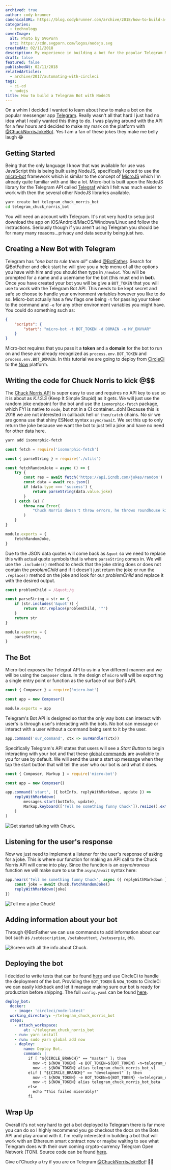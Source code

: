 ```yaml
---
archived: true
author: cody-brunner
canonicalURL: https://blog.codybrunner.com/archive/2018/how-to-build-a-telegram-bot-with-nodejs
categories:
  - technology
coverImage:
  alt: Photo by SVGPorn
  src: https://cdn.svgporn.com/logos/nodejs.svg
createdAt: 02/11/2018
description: My experience in building a bot for the popular Telegram Messenger Platform.
draft: false
featured: false
publishedAt: 02/11/2018
relatedArticles:
  - archive/2017/automating-with-circleci
tags:
  - ci-cd
  - nodejs
title: How to build a Telegram Bot with NodeJS
---
```



On a whim I decided I wanted to learn about how to make a bot on the popular messenger app [Telegram](https://telegram.org/). Really wasn't all that hard I just had no idea what I really wanted this thing to do. I was playing around with the API for a few hours and decided to make my mark on the platform with [@ChuckNorrisJokeBot](https://telegram.me/ChuckNorrisJokeBot). Yes I am a fan of these jokes they make me belly laugh 😂

## Getting Started

Being that the only language I know that was available for use was JavaScript this is being built using NodeJS, specifically I opted to use the [micro-bot](https://github.com/telegraf/micro-bot) framework which is similar to the concept of [MicroJS](https://github.com/zeit/micro/) which I'm already quite familiar with and like a lot. Micro-bot is built upon the NodeJS library for the Telegram API called [Telegraf](http://telegraf.js.org/) which I felt was much easier to work with then the several other NodeJS libraries available.

```bash
yarn create bot telegram_chuck_norris_bot
cd telegram_chuck_norris_bot
```

You will need an account with Telegram. It's not very hard to setup just download the app on iOS/Android/MacOS/Windows/Linux and follow the instructions. Seriously though if you aren't using Telegram you should be for many many reasons...privacy and data security being just two.

## Creating a New Bot with Telegram

Telegram has _"one bot to rule them all"_ called [@BotFather](https://telegram.me/BotFather). Search for @BotFather and click start he will give you a help menu of all the options you have with him and you should then type in `/newbot`. You will be prompted for a name and a username for the bot (this must end in **bot**). Once you have created your bot you will be give a `BOT_TOKEN` that you will use to work with the Telegram Bot API. This needs to be kept secret and safe so choose to handle your environment variables however you like to do so. Micro-bot actually has a few flags one being `-t` for passing your token to the command and `-e` for any other environment variables you might have. You could do something such as:

```json showLineNumbers title="package.json"
{
	"scripts": {
		"start": "micro-bot -t BOT_TOKEN -d DOMAIN -e MY_ENVVAR"
	}
}
```

Micro-bot requires that you pass it a **token** and a **domain** for the bot to run on and these are already recognized as `process.env.BOT_TOKEN` and `process.env.BOT_DOMAIN`. In this tutorial we are going to deploy from [CircleCi](https://circleci.com) to the [Now](https://circleci.com) platform.

## Writing the code for Chuck Norris to kick @$$

The [Chuck Norris API](http://www.icndb.com/api/) is super easy to use and requires no API key to use so it is about as _K.I.S.S_ (Keep It Simple Stupid) as it gets. We will just use the random joke endpoint for the bot and use the `isomorphic-fetch` package, which FYI is native to `node`, but not in a CI container...doh! Because this is 2018 we are not interested in callback hell or `then/catch` chains. No sir we are gonna use that shiny ESNext syntax `async/await`. We set this up to only return the joke because we want the bot to just tell a joke and have no need for other data here.

```bash
yarn add isomorphic-fetch
```

```javascript showLineNumbers title="lib/chuck.js"
const fetch = require('isomorphic-fetch')

const { parseString } = require('./utils')

const fetchRandomJoke = async () => {
	try {
		const res = await fetch('https://api.icndb.com/jokes/random')
		const data = await res.json()
		if (data.type === 'success') {
			return parseString(data.value.joke)
		}
	} catch (e) {
		throw new Error(
			"Chuck Norris doesn't throw errors, he throws roundhouse kicks!"
		)
	}
}

module.exports = {
	fetchRandomJoke,
}
```

Due to the JSON data quotes will come back as `&quot` so we need to replace this with actual quote symbols that is where `parseString` comes in. We will use the `.includes()` method to check that the joke string does or does not contain the _problemChild_ and if it doesn't just return the joke or run the `.replace()` method on the joke and look for our _problemChild_ and replace it with the desired output.

```javascript showLineNumbers title="lib/utils.js"
const problemChild = /&quot;/g

const parseString = str => {
	if (str.includes('&quot')) {
		return str.replace(problemChild, '"')
	}
	return str
}

module.exports = {
	parseString,
}
```

## The Bot

Micro-bot exposes the Telegraf API to us in a few different manner and we will be using the `Composer` class. In the design of `micro` will will be exporting a single entry point or function as the surface of our Bot's API.

```javascript showLineNumbers title="index.js"
const { Composer } = require('micro-bot')

const app = new Composer()

module.exports = app
```

Telegram's Bot API is designed so that the only way bots can interact with user's is through user's interacting with the bots. No bot can message or interact with a user without a command being sent to it by the user.

```javascript showLineNumbers title="index.js"
app.command('our_command', ctx => ourHandler(ctx))
```

Specifically Telegram's API states that users will see a _Start Button_ to begin interacting with your bot and that these [global commands](https://core.telegram.org/bots#global-commands) are available to you for use by default. We will send the user a start up message when they tap the start button that will tell the user who our bot is and what it does.

```javascript showLineNumbers title="index.js"
const { Composer, Markup } = require('micro-bot')

const app = new Composer()

app.command('start', ({ botInfo, replyWithMarkdown, update }) =>
	replyWithMarkdown(
		messages.start(botInfo, update),
		Markup.keyboard(['Tell me something funny Chuck']).resize().extra()
	)
)
```

<Image
	alt='Get started talking with Chuck.'
	class='object-cover'
	fetchpriority='low'
	height={300}
	quality={100}
	src={image2}
	width={800}
/>

## Listening for the user's response

Now we just need to implement a listener for the user's response of asking for a joke. This is where our function for making an API call to the Chuck Norris API will come into play. Since the function is an _asynchronous_ function we will make sure to use the `async/await` syntax here:

```javascript showLineNumbers title="index.js"
app.hears('Tell me something funny Chuck', async ({ replyWithMarkdown }) => {
	const joke = await Chuck.fetchRandomJoke()
	replyWithMarkdown(joke)
})
```

<Image
	alt='Tell me a joke Chuck!'
	class='object-cover'
	fetchpriority='low'
	height={300}
	quality={100}
	src={image3}
	width={800}
/>

## Adding information about your bot

Through @BotFather we can use commands to add information about our bot such as `/setdescription`, `/setabouttext`, `/setuserpic`, etc.

<Image
	alt='Screen with all the info about Chuck.'
	class='object-cover'
	fetchpriority='low'
	height={300}
	quality={100}
	src={image1}
	width={800}
/>

## Deploying the bot

I decided to write tests that can be found [here](https://github.com/rockchalkwushock/telegram_chuck_norris_bot/tree/master/__tests__) and use CircleCi to handle the deployment of the bot. Providing the `BOT_TOKEN` & `NOW_TOKEN` to CircleCi we can easily kickback and let it manage making sure our bot is ready for production before shipping. The full `config.yaml` can be found [here](https://github.com/rockchalkwushock/telegram_chuck_norris_bot/blob/master/.circleci/config.yml).

```yml showLineNumbers title=".circleci/config.yaml"
deploy_bot:
  docker:
    - image: 'circleci/node:latest'
  working_directory: ~/telegram_chuck_norris_bot
  steps:
    - attach_workspace:
        at: ~/telegram_chuck_norris_bot
    - run: yarn install
    - run: sudo yarn global add now
    - deploy:
        name: Deploy Bot.
        command: |
          if [ "${CIRCLE_BRANCH}" == "master" ]; then
            now -t ${NOW_TOKEN} -e BOT_TOKEN=${BOT_TOKEN} -n=telegram_chuck_norris_bot
            now -t ${NOW_TOKEN} alias telegram_chuck_norris_bot_v1
          elif [ "${CIRCLE_BRANCH}" == "development" ]; then
            now -t ${NOW_TOKEN} -e BOT_TOKEN=${BOT_TOKEN} -n=telegram_chuck_norris_bot
            now -t ${NOW_TOKEN} alias telegram_chuck_norris_bot_beta
          else
            echo "This failed miserably!"
          fi
```

## Wrap Up

Overall it's not very hard to get a bot deployed to Telegram there is far more you can do so I highly recommend you go checkout the docs on the Bots API and play around with it. I'm really interested in building a bot that will work with an Ethereum smart contract now or maybe waiting to see what Telegram does with their own coming crypto-currency Telegram Open Network (TON). Source code can be found [here](https://github.com/rockchalkwushock/telegram_chuck_norris_bot).

Give ol'Chucky a try if you are on Telegram [@ChuckNorrisJokeBot](https://telegram.me/ChuckNorrisJokeBot)! 🤘🏻

<Signature />
